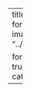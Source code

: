 ---
title: "AI forløb 6"
description: "I forløbet anvendes lineær regression..."
image: "../images/COLOURBOX41626170.jpg"

format:
    html: 
      self-contained: true
      toc: true
      toc-title: Indhold
      toc-location: left
categories:
  - B-niveau
---